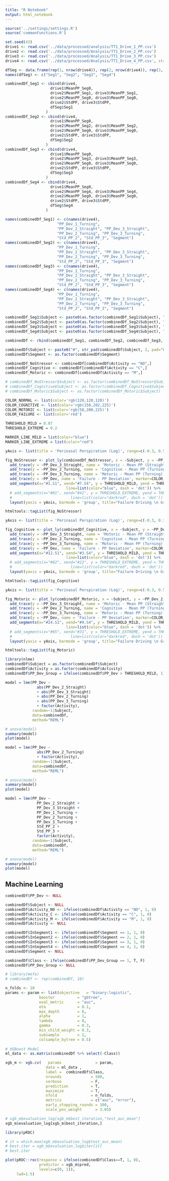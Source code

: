 ```yaml
---
title: "R Notebook"
output: html_notebook
---
```


```r
source('../settings/settings.R')
source('commonFunctions.R')
```

```r
set.seed(43)
drive1 <- read.csv('../data/processed/analysis/TT1_Drive_1_PP.csv')
drive2 <- read.csv('../data/processed/Analysis/TT1_Drive_2_PP.csv')
drive3 <- read.csv('../data/processed/Analysis/TT1_Drive_3_PP.csv')
drive4 <- read.csv('../data/processed/Analysis/TT1_Drive_4_PP.csv', stringsAsFactors = T)
```

```r
dfSeg <- data.frame(rep(1, nrow(drive4)), rep(2, nrow(drive4)), rep(3, nrow(drive4)), rep(4, nrow(drive4)))
names(dfSeg) <- c("Seg1", "Seg2", "Seg3", "Seg4")

combinedDf_Seg1 <- cbind(drive4, 
                    drive1$MeanPP_Seg0, 
                    drive2$MeanPP_Seg1, drive3$MeanPP_Seg1, 
                    drive2$MeanPP_Seg0, drive3$MeanPP_Seg0,
                    drive2$StdPP, drive3$StdPP,
                    dfSeg$Seg1
                  )
combinedDf_Seg2 <- cbind(drive4, 
                    drive1$MeanPP_Seg0, 
                    drive2$MeanPP_Seg2, drive3$MeanPP_Seg2, 
                    drive2$MeanPP_Seg0, drive3$MeanPP_Seg0,
                    drive2$StdPP, drive3$StdPP,
                    dfSeg$Seg2
                  )
combinedDf_Seg3 <- cbind(drive4, 
                    drive1$MeanPP_Seg0, 
                    drive2$MeanPP_Seg3, drive3$MeanPP_Seg3, 
                    drive2$MeanPP_Seg0, drive3$MeanPP_Seg0,
                    drive2$StdPP, drive3$StdPP,
                    dfSeg$Seg3
                  )
combinedDf_Seg4 <- cbind(drive4, 
                    drive1$MeanPP_Seg0, 
                    drive2$MeanPP_Seg4, drive3$MeanPP_Seg4, 
                    drive2$MeanPP_Seg0, drive3$MeanPP_Seg0,
                    drive2$StdPP, drive3$StdPP,
                    dfSeg$Seg4
                  )

names(combinedDf_Seg1) <- c(names(drive4), 
                       "PP_Dev_1_Turning",
                       "PP_Dev_2_Straight", "PP_Dev_3_Straight", 
                       "PP_Dev_2_Turning", "PP_Dev_3_Turning", 
                       "Std_PP_2", "Std_PP_3", "Segment")
names(combinedDf_Seg2) <- c(names(drive4), 
                       "PP_Dev_1_Turning",
                       "PP_Dev_2_Straight", "PP_Dev_3_Straight", 
                       "PP_Dev_2_Turning", "PP_Dev_3_Turning", 
                       "Std_PP_2", "Std_PP_3", "Segment")
names(combinedDf_Seg3) <- c(names(drive4), 
                       "PP_Dev_1_Turning",
                       "PP_Dev_2_Straight", "PP_Dev_3_Straight", 
                       "PP_Dev_2_Turning", "PP_Dev_3_Turning", 
                       "Std_PP_2", "Std_PP_3", "Segment")
names(combinedDf_Seg4) <- c(names(drive4), 
                       "PP_Dev_1_Turning",
                       "PP_Dev_2_Straight", "PP_Dev_3_Straight", 
                       "PP_Dev_2_Turning", "PP_Dev_3_Turning", 
                       "Std_PP_2", "Std_PP_3", "Segment")

combinedDf_Seg1$Subject <- paste0(as.factor(combinedDf_Seg1$Subject), ".S1")
combinedDf_Seg2$Subject <- paste0(as.factor(combinedDf_Seg2$Subject), ".S2")
combinedDf_Seg3$Subject <- paste0(as.factor(combinedDf_Seg3$Subject), ".S3")
combinedDf_Seg4$Subject <- paste0(as.factor(combinedDf_Seg4$Subject), ".S4")

combinedDf <- rbind(combinedDf_Seg1, combinedDf_Seg2, combinedDf_Seg3, combinedDf_Seg4)

combinedDf$Subject <- paste0("#", str_pad(combinedDf$Subject, 2, pad="0"))
combinedDf$Segment <- as.factor(combinedDf$Segment)
```

```r
combinedDf_NoStressor <- combinedDf[combinedDf$Activity == "NO",]
combinedDf_Cognitive <- combinedDf[combinedDf$Activity == "C",]
combinedDf_Motoric <- combinedDf[combinedDf$Activity == "M",]

# combinedDf_NoStressor$Subject <- as.factor(combinedDf_NoStressor$Subject)
# combinedDf_Cognitive$Subject <- as.factor(combinedDf_Cognitive$Subject)
# combinedDf_Motoric$Subject <- as.factor(combinedDf_Motoric$Subject)
```

```r
COLOR_NORMAL <- list(color='rgb(120,120,120)')
COLOR_COGNITIVE <- list(color='rgb(158,202,225)')
COLOR_MOTORIC <- list(color='rgb(58,200,225)')
COLOR_FAILURE <- list(color='red')

THRESHOLD_MILD = 0.07
THRESHOLD_EXTREME = 0.2

MARKER_LINE_MILD = list(color="blue")
MARKER_LINE_EXTREME = list(color="red")
```

```r
yAxis <- list(title = 'Perinasal Perspiration (Log)', range=c(-0.3, 0.5))

fig_NoStressor <- plot_ly(combinedDf_NoStressor, x = ~Subject, y = ~PP_Dev_2_Straight, type = 'bar', name = 'Cognitive - Mean PP (Straight)', marker=COLOR_COGNITIVE) %>%
  add_trace(y = ~PP_Dev_3_Straight, name = 'Motoric - Mean PP (Straight)', marker=COLOR_MOTORIC) %>% 
  add_trace(y = ~PP_Dev_2_Turning, name = 'Cognitive - Mean PP (Turning)', marker=COLOR_COGNITIVE) %>% 
  add_trace(y = ~PP_Dev_3_Turning, name = 'Motoric - Mean PP (Turning)', marker=COLOR_MOTORIC) %>% 
  add_trace(y = ~PP_Dev, name = 'Failure - PP Deviation', marker=COLOR_FAILURE) %>% 
  add_segments(x="#1.S1", xend="#7.S4", y = THRESHOLD_MILD, yend = THRESHOLD_MILD, name="Threshold: Mild Change of PP",
                           line=list(color="blue", dash = 'dot')) %>%
  # add_segments(x="#01", xend="#41", y = THRESHOLD_EXTREME, yend = THRESHOLD_EXTREME, name="Threshold: Extreme Change of PP",
  #                          line=list(color="darkred", dash = 'dot')) %>%
  layout(yaxis = yAxis, barmode = 'group', title="Failure Driving \n Group=No Stressor")

htmltools::tagList(fig_NoStressor)
```

```r
yAxis <- list(title = 'Perinasal Perspiration (Log)', range=c(-0.3, 0.3))

fig_Cognitive <- plot_ly(combinedDf_Cognitive, x = ~Subject, y = ~PP_Dev_2_Straight, type = 'bar', name = 'Cognitive - Mean PP (Straight)', marker=COLOR_COGNITIVE) %>%
  add_trace(y = ~PP_Dev_3_Straight, name = 'Motoric - Mean PP (Straight)', marker=COLOR_MOTORIC) %>% 
  add_trace(y = ~PP_Dev_2_Turning, name = 'Cognitive - Mean PP (Turning)', marker=COLOR_COGNITIVE) %>% 
  add_trace(y = ~PP_Dev_3_Turning, name = 'Motoric - Mean PP (Turning)', marker=COLOR_MOTORIC) %>% 
  add_trace(y = ~PP_Dev, name = 'Failure - PP Deviation', marker=COLOR_FAILURE) %>% 
  add_segments(x="#12.S1", xend="#3.S4", y = THRESHOLD_MILD, yend = THRESHOLD_MILD, name="Threshold: Mild Change of PP",
                           line=list(color="blue", dash = 'dot')) %>%
  # add_segments(x="#02", xend="#22", y = THRESHOLD_EXTREME, yend = THRESHOLD_EXTREME, name="Threshold: Extreme Change of PP",
  #                          line=list(color="darkred", dash = 'dot')) %>%
  layout(yaxis = yAxis, barmode = 'group', title="Failure Driving \n Group=Cognitive")

htmltools::tagList(fig_Cognitive)
```



```r
yAxis <- list(title = 'Perinasal Perspiration (Log)', range=c(-0.3, 0.5))

fig_Motoric <- plot_ly(combinedDf_Motoric, x = ~Subject, y = ~PP_Dev_2_Straight, type = 'bar', name = 'Cognitive - Mean PP (Straight)', marker=COLOR_COGNITIVE) %>%
  add_trace(y = ~PP_Dev_3_Straight, name = 'Motoric - Mean PP (Straight)', marker=COLOR_MOTORIC) %>% 
  add_trace(y = ~PP_Dev_2_Turning, name = 'Cognitive - Mean PP (Turning)', marker=COLOR_COGNITIVE) %>% 
  add_trace(y = ~PP_Dev_3_Turning, name = 'Motoric - Mean PP (Turning)', marker=COLOR_MOTORIC) %>% 
  add_trace(y = ~PP_Dev, name = 'Failure - PP Deviation', marker=COLOR_FAILURE) %>% 
  add_segments(x="#24.S1", xend="#9.S4", y = THRESHOLD_MILD, yend = THRESHOLD_MILD, name="Threshold: Mild Change of PP",
                           line=list(color="blue", dash = 'dot')) %>%
  # add_segments(x="#05", xend="#31", y = THRESHOLD_EXTREME, yend = THRESHOLD_EXTREME, name="Threshold: Extreme Change of PP",
  #                          line=list(color="darkred", dash = 'dot')) %>%
  layout(yaxis = yAxis, barmode = 'group', title="Failure Driving \n Group: Motoric")

htmltools::tagList(fig_Motoric)
```


```r
library(nlme)
combinedDf$Subject = as.factor(combinedDf$Subject)
combinedDf$Activity = as.factor(combinedDf$Activity)
combinedDf$PP_Dev_Group = ifelse(combinedDf$PP_Dev > THRESHOLD_MILD, 1, 0)
```

```r
model = lme(PP_Dev ~ 
              abs(PP_Dev_2_Straight)
              + abs(PP_Dev_3_Straight)
              + abs(PP_Dev_2_Turning) 
              + abs(PP_Dev_3_Turning)
              + factor(Activity), 
            random=~1|Subject,
            data=combinedDf,
            method="REML")

# anova(model)
summary(model)
plot(model)
```

```r
model = lme(PP_Dev ~ 
              abs(PP_Dev_2_Turning)
              + factor(Activity), 
            random=~1|Subject,
            data=combinedDf,
            method="REML")

# anova(model)
summary(model)
plot(model)
```

```r
model = lme(PP_Dev ~ 
              PP_Dev_2_Straight + 
              PP_Dev_3_Straight + 
              PP_Dev_1_Turning + 
              PP_Dev_2_Turning + 
              PP_Dev_3_Turning + 
              Std_PP_2 + 
              Std_PP_3 +
              factor(Activity), 
            random=~1|Subject,
            data=combinedDf,
            method="REML")

# anova(model)
summary(model)
plot(model)
```

## Machine Learning

```r
combinedDf$PP_Dev <- NULL

combinedDf$Subject <- NULL
combinedDf$Activity_NO <- ifelse(combinedDf$Activity == "NO", 1, 0)
combinedDf$Activity_C <- ifelse(combinedDf$Activity == "C", 1, 0)
combinedDf$Activity_M <- ifelse(combinedDf$Activity == "M", 1, 0)
combinedDf$Activity <- NULL

combinedDf$InSegment1 <- ifelse(combinedDf$Segment == 1, 1, 0)
combinedDf$InSegment2 <- ifelse(combinedDf$Segment == 2, 1, 0)
combinedDf$InSegment3 <- ifelse(combinedDf$Segment == 3, 1, 0)
combinedDf$InSegment4 <- ifelse(combinedDf$Segment == 4, 1, 0)
combinedDf$Segment <- NULL

combinedDf$Class <- ifelse(combinedDf$PP_Dev_Group == 1, T, F)
combinedDf$PP_Dev_Group <- NULL
```

```r
# library(mefa)
# combinedDf <- rep(combinedDf, 10) 
```

```r
n_folds <- 10
params <- param <- list(objective   = "binary:logistic", 
               booster          = "gbtree",
               eval_metric      = "auc",
               eta              = 0.1,
               max_depth        = 8,
               alpha            = 1,
               lambda           = 0,
               gamma            = 0.3,
               min_child_weight = 0.3,
               subsample        = 1,
               colsample_bytree = 0.5)
           
# XGBoost Model     
ml_data <- as.matrix(combinedDf %>% select(-Class))

xgb_m <- xgb.cv(   params               = param,
                  data = ml_data ,
                  label =  combinedDf$Class,
                  nrounds             = 500,
                  verbose             = F,
                  prediction          = T,
                  maximize            = T,
                  nfold               = n_folds,
                  metrics             = c("auc", "error"),
                  early_stopping_rounds = 100,
                  scale_pos_weight      = 3.05)

# xgb_m$evaluation_log[xgb_m$best_iteration,"test_auc_mean"]
xgb_m$evaluation_log[xgb_m$best_iteration,]

```

```r
library(pROC)

# it = which.max(xgb_m$evaluation_log$test_auc_mean)
# best.iter = xgb_m$evaluation_log$iter[it]
# best.iter 

plot(pROC::roc(response = ifelse(combinedDf$Class==T, 1, 0),
               predictor = xgb_m$pred,
               levels=c(0, 1)),
     lwd=1.5) 
```



